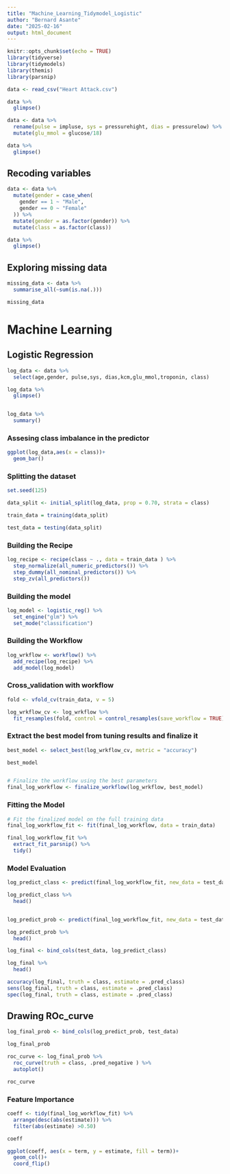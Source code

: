 ```yaml
---
title: "Machine_Learning_Tidymodel_Logistic"
author: "Bernard Asante"
date: "2025-02-16"
output: html_document
---
```


```r
knitr::opts_chunk$set(echo = TRUE)
library(tidyverse)
library(tidymodels)
library(themis)
library(parsnip)
```

```r
data <- read_csv("Heart Attack.csv")

data %>% 
  glimpse()
```
```r
data <- data %>% 
  rename(pulse = impluse, sys = pressurehight, dias = pressurelow) %>% 
  mutate(glu_mmol = glucose/18)

data %>% 
  glimpse()
```


## Recoding variables 

```r
data <- data %>% 
  mutate(gender = case_when(
    gender == 1 ~ "Male",
    gender == 0 ~ "Female"
  )) %>% 
  mutate(gender = as.factor(gender)) %>% 
  mutate(class = as.factor(class))

data %>% 
  glimpse()
```


## Exploring missing data 

```r
missing_data <- data %>% 
  summarise_all(~sum(is.na(.)))

missing_data
```

# Machine Learning 

## Logistic Regression 

```r

log_data <- data %>% 
  select(age,gender, pulse,sys, dias,kcm,glu_mmol,troponin, class)

log_data %>% 
  glimpse()


log_data %>% 
  summary()
```
### Assesing class imbalance in the predictor 

```r
ggplot(log_data,aes(x = class))+
  geom_bar()
```

### Splitting the dataset

```r
set.seed(125)

data_split <- initial_split(log_data, prop = 0.70, strata = class)

train_data = training(data_split)

test_data = testing(data_split)
```


### Building the Recipe 

```r
log_recipe <- recipe(class ~ ., data = train_data ) %>% 
  step_normalize(all_numeric_predictors()) %>% 
  step_dummy(all_nominal_predictors()) %>% 
  step_zv(all_predictors())
```


### Building the model

```r
log_model <- logistic_reg() %>% 
  set_engine("glm") %>% 
  set_mode("classification")

```

### Building the Workflow

```r
log_wrkflow <- workflow() %>% 
  add_recipe(log_recipe) %>% 
  add_model(log_model)
```


### Cross_validation with workflow 

```r
fold <- vfold_cv(train_data, v = 5)

log_wrkflow_cv <- log_wrkflow %>% 
  fit_resamples(fold, control = control_resamples(save_workflow = TRUE))

```
###  Extract the best model from tuning results and finalize it 

```r

best_model <- select_best(log_wrkflow_cv, metric = "accuracy")

best_model


# Finalize the workflow using the best parameters
final_log_workflow <- finalize_workflow(log_wrkflow, best_model)

```


### Fitting the Model 

```r
# Fit the finalized model on the full training data
final_log_workflow_fit <- fit(final_log_workflow, data = train_data)

```

```r
final_log_workflow_fit %>% 
  extract_fit_parsnip() %>% 
  tidy()
```


### Model Evaluation 


```r
log_predict_class <- predict(final_log_workflow_fit, new_data = test_data, type = "class")

log_predict_class %>% 
  head()


log_predict_prob <- predict(final_log_workflow_fit, new_data = test_data, type = "prob") 

log_predict_prob %>% 
  head()
```
```r
log_final <- bind_cols(test_data, log_predict_class)

log_final %>% 
  head()
```

```r
accuracy(log_final, truth = class, estimate = .pred_class)
sens(log_final, truth = class, estimate = .pred_class)
spec(log_final, truth = class, estimate = .pred_class)
```

## Drawing ROc_curve 

```r
log_final_prob <- bind_cols(log_predict_prob, test_data)

log_final_prob
```


```r
roc_curve <- log_final_prob %>% 
  roc_curve(truth = class, .pred_negative ) %>% 
  autoplot()

roc_curve
```

### Feature Importance 

```r
coeff <- tidy(final_log_workflow_fit) %>% 
  arrange(desc(abs(estimate))) %>% 
  filter(abs(estimate) >0.50)

coeff
```


```r
ggplot(coeff, aes(x = term, y = estimate, fill = term))+
  geom_col()+
  coord_flip()
```







